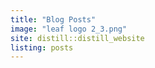 ```yaml
---
title: "Blog Posts"
image: "leaf logo 2_3.png"
site: distill::distill_website
listing: posts
---
```

